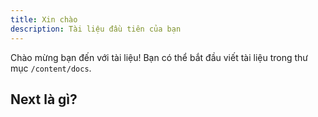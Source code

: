 ```yaml
---
title: Xin chào
description: Tài liệu đầu tiên của bạn
---
```


Chào mừng bạn đến với tài liệu! Bạn có thể bắt đầu viết tài liệu trong thư mục `/content/docs`.

## Next là gì?

<Cards>
  <Card title="Tìm hiểu thêm về Next.js" href="https://nextjs.org/docs" />
  <Card title="Tìm hiểu thêm về Fumadocs" href="https://fumadocs.vercel.app" />
  <Card title="Quy trình thêm CRUD vào Admin" href="/docs/admin-crud-workflow" />
  <Card title="Workflow Refine + shadcn/tailwind" href="/docs/refine-shadcn-workflow" />
</Cards>
